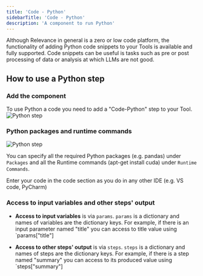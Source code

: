 ```yaml
---
title: 'Code - Python'
sidebarTitle: 'Code - Python'
description: 'A component to run Python'
---
```


Although Relevance in general is a zero or low code platform, the functionality of adding Python code snippets to your Tools is 
available and fully supported.
Code snippets can be useful is tasks such as pre or post processing of data or analysis at which LLMs are not good.

## How to use a Python step

### Add the component
To use Python a code you need to add a "Code-Python" step to your Tool.
![Python step](/images/build-custom-tools/tool-step/python-code-get-started.png)

### Python packages and runtime commands

![Python step](/images/build-custom-tools/tool-step/python-code-fields.png)

You can specify all the required Python packages (e.g. pandas) under `Packages` and all the 
Runtime commands (apt-get install cuda) under `Runtime Commands`.

Enter your code in the code section as you do in any other IDE (e.g. VS code, PyCharm)


### Access to input variables and other steps' output
* **Access to input variables** is via `params`. `params` is a dictionary and names of variables are the dictionary keys. For example, 
if there is an input parameter named "title" you can access to title value using `params["title"]

* **Access to other steps' output** is via `steps`. `steps` is a dictionary and names of steps are the dictionary keys. For example, 
if there is a step named "summary" you can access to its produced value using `steps["summary"]

<Snippet file="components/tools/configure-output.mdx" />

<Snippet file="components/tools/run-step.mdx" />

<Snippet file="components/tools/add-condition.mdx" />

<Snippet file="components/tools/for-each.mdx" />

<Snippet file="components/tools/duplicate-step.mdx" />

<Snippet file="components/tools/delete-step.mdx" />
